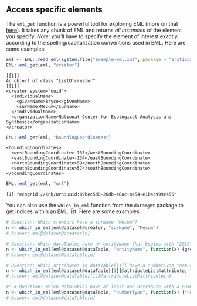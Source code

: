 ## Access specific elements
The `eml_get` function is a powerful tool for exploring EML (more on that [here](https://cran.rstudio.com/web/packages/EML/vignettes/parsing-EML.html)). It takes any chunk of EML and returns _all instances_ of the element you specify. _Note:_ you'll have to specify the element of interest exactly, according to the spelling/capitalization conventions used in EML. Here are some examples:

```r
eml <- EML::read_eml(system.file("example-eml.xml", package = "arcticdatautils"))
EML::eml_get(eml, "creator")
```
```
[[1]]
An object of class "ListOfcreator"
[[1]]
<creator system="uuid">
  <individualName>
    <givenName>Bryce</givenName>
    <surName>Mecum</surName>
  </individualName>
  <organizationName>National Center for Ecological Analysis and Synthesis</organizationName>
</creator>
```


```r
EML::eml_get(eml, "boundingCoordinates")
```
```
<boundingCoordinates>
  <westBoundingCoordinate>-135</westBoundingCoordinate>
  <eastBoundingCoordinate>-134</eastBoundingCoordinate>
  <northBoundingCoordinate>59</northBoundingCoordinate>
  <southBoundingCoordinate>57</southBoundingCoordinate>
</boundingCoordinates>
```


```r
EML::eml_get(eml, "url")
```
```
[1] "ecogrid://knb/urn:uuid:89bec5d0-26db-48ac-ae54-e1b4c999c456"
```

You can also use the `which_in_eml` function from the `datamgmt` package to get indices within an EML list. Here are some examples:

```r
# Question: Which creators have a surName "Mecum"?
n <- which_in_eml(eml@dataset@creator, "surName", "Mecum")
# Answer: eml@dataset@creator[n]

# Question: Which dataTables have an entityName that begins with "2016"
n <- which_in_eml(eml@dataset@dataTable, "entityName", function(x) {grepl("^2016", x)})
# Answer: eml@dataset@dataTable[n]

# Question: Which attributes in dataTable[[1]] have a numberType "natural"?
n <- which_in_eml(eml@dataset@dataTable[[1]]@attributeList@attribute, "numberType", "natural")
# Answer: eml@dataset@dataTable[[1]]@attributeList@attribute[n]

#' # Question: Which dataTables have at least one attribute with a numberType "natural"?
n <- which_in_eml(eml@dataset@dataTable, "numberType", function(x) {"natural" %in% x})
# Answer: eml@dataset@dataTable[n]
```
